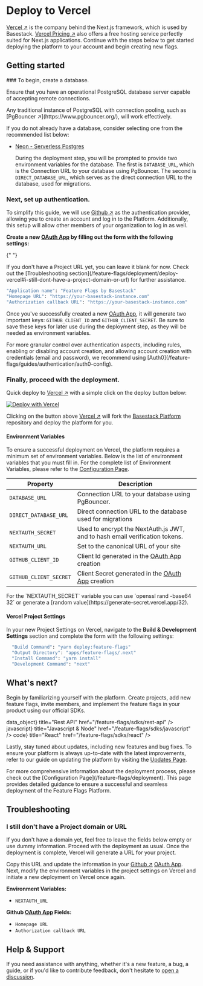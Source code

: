 
# Deploy to Vercel

[Vercel ↗](https://vercel.com/) is the company behind the Next.js framework, which is used by Basestack. [Vercel Pricing ↗](https://vercel.com/pricing) also offers a free hosting service perfectly suited for Next.js applications. Continue with the steps below to get started deploying the platform to your account and begin creating new flags.

## Getting started

<Steps>
  ### To begin, create a database.

Ensure that you have an operational PostgreSQL database server capable of accepting remote connections.

<Callout type="info" emoji="ℹ️">
  Any traditional instance of PostgreSQL with connection pooling, such as
  [PgBouncer ↗](https://www.pgbouncer.org/), will work effectively.
</Callout>

If you do not already have a database, consider selecting one from the recommended list below:

- [Neon - Serverless Postgres](/feature-flags/guides/database/neon)

  During the deployment step, you will be prompted to provide two environment variables for the database. The first is `DATABASE_URL`, which is the Connection URL to your database using PgBouncer. The second is `DIRECT_DATABASE_URL`, which serves as the direct connection URL to the database, used for migrations.

### Next, set up authentication.

To simplify this guide, we will use [Github ↗](https://github.com/) as the authentication provider, allowing you to create an account and log in to the Platform. Additionally, this setup will allow other members of your organization to log in as well.

**Create a new [OAuth App](https://github.com/settings/developers) by filling out the form with the following settings:**

{" "}

<Callout type="info" emoji="ℹ️">
  If you don't have a Project URL yet, you can leave it blank for now. Check out
  the [Troubleshooting
  section](/feature-flags/deployment/deploy-vercel#i-still-dont-have-a-project-domain-or-url)
  for further assistance.
</Callout>

```bash
"Application name": "Feature Flags by Basestack"
"Homepage URL": "https://your-basestack-instance.com"
"Authorization callback URL": "https://your-basestack-instance.com"
```

Once you've successfully created a new [OAuth App](https://github.com/settings/developers), it will generate two important keys: `GITHUB_CLIENT_ID` and `GITHUB_CLIENT_SECRET`. Be sure to save these keys for later use during the deployment step, as they will be needed as environment variables.

<Callout type="warning" emoji="⚠️">
  For more granular control over authentication aspects, including rules,
  enabling or disabling account creation, and allowing account creation with
  credentials (email and password), we recommend using
  [Auth0](/feature-flags/guides/authentication/auth0-config).
</Callout>

### Finally, proceed with the deployment.

Quick deploy to [Vercel ↗](https://vercel.com/) with a simple click on the deploy button below:

[![Deploy with Vercel](https://vercel.com/button)](https://vercel.com/new/clone?repository-url=https%3A%2F%2Fgithub.com%2FStorytics%2Fmonolock&env=DATABASE_URL,DIRECT_DATABASE_URL,NEXTAUTH_SECRET,NEXTAUTH_URL,GITHUB_CLIENT_ID,GITHUB_CLIENT_SECRET,API_RATE_LIMIT_MAX,API_RATE_LIMIT_WINDOW_MS,API_RATE_LIMIT_UNIQUE_TOKEN_PER_SECOND,API_ACCESS_CONTROL_ALLOW_ORIGIN&envDescription=Environment%20Variable%20Keys%20needed%20for%20Features%20Flags%20Platform&envLink=https%3A%2F%2Fdocs.basestack.co%2F&project-name=basestack-feature-flags&repository-name=basestack-feature-flags)

Clicking on the button above [Vercel ↗](https://vercel.com/) will fork the [Basestack Platform](https://github.com/Storytics/monolock) repository and deploy the platform for you.

#### Environment Variables

To ensure a successful deployment on Vercel, the platform requires a minimum set of environment variables. Below is the list of environment variables that you must fill in. For the complete list of Environment Variables, please refer to the [Configuration Page](/feature-flags/deployment#environment-variables).

| Property               | Description                                                                                 |
| ---------------------- | ------------------------------------------------------------------------------------------- |
| `DATABASE_URL`         | Connection URL to your database using PgBouncer.                                            |
| `DIRECT_DATABASE_URL`  | Direct connection URL to the database used for migrations                                   |
| `NEXTAUTH_SECRET`      | Used to encrypt the NextAuth.js JWT, and to hash email verification tokens.                 |
| `NEXTAUTH_URL`         | Set to the canonical URL of your site                                                       |
| `GITHUB_CLIENT_ID`     | Client Id generated in the [OAuth App](https://github.com/settings/developers) creation     |
| `GITHUB_CLIENT_SECRET` | Client Secret generated in the [OAuth App](https://github.com/settings/developers) creation |

<Callout type="info" emoji="ℹ️">
  For the `NEXTAUTH_SECRET` variable you can use `openssl rand -base64 32` or
  generate a [random value](https://generate-secret.vercel.app/32).
</Callout>

#### Vercel Project Settings

In your new Project Settings on Vercel, navigate to the **Build & Development Settings** section and complete the form with the following settings:

```bash
  "Build Command": "yarn deploy:feature-flags"
  "Output Directory": "apps/feature-flags/.next"
  "Install Command": "yarn install"
  "Development Command": "next"
```

</Steps>

## What's next?

Begin by familiarizing yourself with the platform. Create projects, add new feature flags, invite members, and implement the feature flags in your product using our official SDKs.

<Cards>
  <Card
    icon={<span className="material-symbols-outlined">data_object</span>}
    title="Rest API"
    href="/feature-flags/sdks/rest-api"
  />
  <Card
    icon={<span className="material-symbols-outlined">javascript</span>}
    title="Javascript & Node"
    href="/feature-flags/sdks/javascript"
  />
  <Card
    icon={<span className="material-symbols-outlined">code</span>}
    title="React"
    href="/feature-flags/sdks/react"
  />
</Cards>

Lastly, stay tuned about updates, including new features and bug fixes. To ensure your platform is always up-to-date with the latest improvements, refer to our guide on updating the platform by visiting the [Updates Page](/feature-flags/deployment/updates).

<Callout type="info" emoji="ℹ️">
  For more comprehensive information about the deployment process, please check
  out the [Configuration Page](/feature-flags/deployment). This page provides
  detailed guidance to ensure a successful and seamless deployment of the
  Feature Flags Platform.
</Callout>

## Troubleshooting

### I still don't have a Project domain or URL

If you don't have a domain yet, feel free to leave the fields below empty or use dummy information. Proceed with the deployment as usual. Once the deployment is complete, Vercel will generate a URL for your project.

Copy this URL and update the information in your [Github ↗](https://github.com/) [OAuth App](https://github.com/settings/developers). Next, modify the environment variables in the project settings on Vercel and initiate a new deployment on Vercel once again.

**Environment Variables:**

- `NEXTAUTH_URL`

**Github [OAuth App](https://github.com/settings/developers) Fields:**

- `Homepage URL`
- `Authorization callback URL`

## Help & Support

If you need assistance with anything, whether it's a new feature, a bug, a guide, or if you'd like to contribute feedback, don't hesitate to [open a discussion](https://github.com/Storytics/monolock/discussions).

